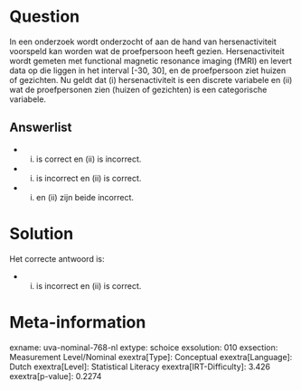 Question
========

In een onderzoek wordt onderzocht of aan de hand van hersenactiviteit
voorspeld kan worden wat de proefpersoon heeft gezien. Hersenactiviteit
wordt gemeten met functional magnetic resonance imaging (fMRI) en levert
data op die liggen in het interval \[-30, 30\], en de proefpersoon ziet
huizen of gezichten. Nu geldt dat (i) hersenactiviteit is een discrete
variabele en (ii) wat de proefpersonen zien (huizen of gezichten) is een
categorische variabele.

Answerlist
----------

* (i) is correct en (ii) is incorrect.
* (i) is incorrect en (ii) is correct.
* (i) en (ii) zijn beide incorrect.

Solution
========

Het correcte antwoord is: 

* (i) is incorrect en (ii) is correct.

Meta-information
================
exname: uva-nominal-768-nl
extype: schoice
exsolution: 010
exsection: Measurement Level/Nominal
exextra[Type]: Conceptual
exextra[Language]: Dutch
exextra[Level]: Statistical Literacy
exextra[IRT-Difficulty]: 3.426
exextra[p-value]: 0.2274
